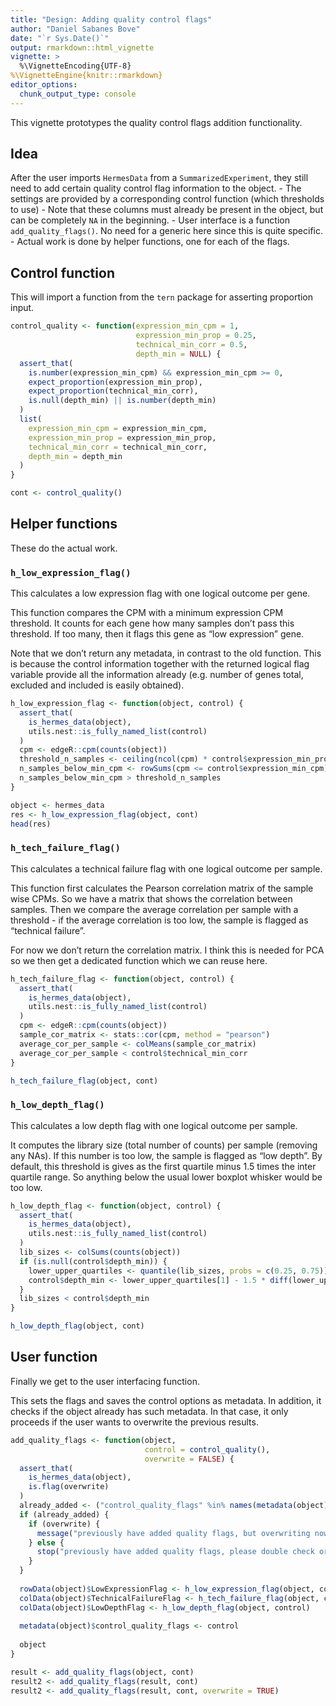 ```yaml
---
title: "Design: Adding quality control flags"
author: "Daniel Sabanes Bove"
date: "`r Sys.Date()`"
output: rmarkdown::html_vignette
vignette: >
  %\VignetteEncoding{UTF-8}
%\VignetteEngine{knitr::rmarkdown}
editor_options: 
  chunk_output_type: console
---
```

  
This vignette prototypes the quality control flags addition functionality.

## Idea

After the user imports `HermesData` from a `SummarizedExperiment`, they still need to add 
certain quality control flag information to the object. 
- The settings are provided by a corresponding control function (which thresholds to use)
- Note that these columns must already be present in the object, but can be completely `NA` in the beginning.
- User interface is a function `add_quality_flags()`. No need for a generic here since this is quite
specific.
- Actual work is done by helper functions, one for each of the flags.

## Control function

This will import a function from the `tern` package for asserting proportion input.

```r
control_quality <- function(expression_min_cpm = 1,
                            expression_min_prop = 0.25,
                            technical_min_corr = 0.5,
                            depth_min = NULL) {
  assert_that(
    is.number(expression_min_cpm) && expression_min_cpm >= 0,
    expect_proportion(expression_min_prop),
    expect_proportion(technical_min_corr),
    is.null(depth_min) || is.number(depth_min)
  )  
  list(
    expression_min_cpm = expression_min_cpm,
    expression_min_prop = expression_min_prop,
    technical_min_corr = technical_min_corr,
    depth_min = depth_min
  )
}

cont <- control_quality()
```

## Helper functions

These do the actual work.

### `h_low_expression_flag()`

This calculates a low expression flag with one logical outcome per gene.

This function compares the CPM with a minimum expression CPM threshold. It counts for each gene how
many samples don't pass this threshold. If too many, then it flags this gene as "low expression" gene.

Note that we don't return any metadata, in contrast to the old function. This is because the control
information together with the returned logical flag variable provide all the information already (e.g.
number of genes total, excluded and included is easily obtained).

```r
h_low_expression_flag <- function(object, control) {
  assert_that(
    is_hermes_data(object),
    utils.nest::is_fully_named_list(control)
  )
  cpm <- edgeR::cpm(counts(object))
  threshold_n_samples <- ceiling(ncol(cpm) * control$expression_min_prop)
  n_samples_below_min_cpm <- rowSums(cpm <= control$expression_min_cpm)
  n_samples_below_min_cpm > threshold_n_samples
}

object <- hermes_data
res <- h_low_expression_flag(object, cont)
head(res)
```

### `h_tech_failure_flag()`

This calculates a technical failure flag with one logical outcome per sample.

This function first calculates the Pearson correlation matrix of the sample wise CPMs. So we have a matrix
that shows the correlation between samples. Then we compare the average correlation per sample with a threshold - if the average correlation is too low, the sample is flagged as "technical failure".

For now we don't return the correlation matrix. I think this is needed for PCA so we then get a dedicated function which we can reuse here.
  
```r
h_tech_failure_flag <- function(object, control) {
  assert_that(
    is_hermes_data(object),
    utils.nest::is_fully_named_list(control)
  )
  cpm <- edgeR::cpm(counts(object))
  sample_cor_matrix <- stats::cor(cpm, method = "pearson")
  average_cor_per_sample <- colMeans(sample_cor_matrix)
  average_cor_per_sample < control$technical_min_corr
}

h_tech_failure_flag(object, cont)
```

### `h_low_depth_flag()`

This calculates a low depth flag with one logical outcome per sample.

It computes the library size (total number of counts) per sample (removing any NAs).
If this number is too low, the sample is flagged as "low depth". By default,
this threshold is gives as the first quartile minus 1.5 times the inter quartile range. So anything
below the usual lower boxplot whisker would be too low.

```r
h_low_depth_flag <- function(object, control) {
  assert_that(
    is_hermes_data(object),
    utils.nest::is_fully_named_list(control)
  )
  lib_sizes <- colSums(counts(object))
  if (is.null(control$depth_min)) {
    lower_upper_quartiles <- quantile(lib_sizes, probs = c(0.25, 0.75))
    control$depth_min <- lower_upper_quartiles[1] - 1.5 * diff(lower_upper_quartiles)
  }
  lib_sizes < control$depth_min
}

h_low_depth_flag(object, cont)
```

## User function

Finally we get to the user interfacing function.

This sets the flags and saves the control options as metadata. In addition, it checks if the 
object already has such metadata. In that case, it only proceeds if the user wants to overwrite the
previous results.

```r
add_quality_flags <- function(object, 
                              control = control_quality(),
                              overwrite = FALSE) {
  assert_that(
    is_hermes_data(object),
    is.flag(overwrite)
  )
  already_added <- ("control_quality_flags" %in% names(metadata(object))) 
  if (already_added) {
    if (overwrite) {
      message("previously have added quality flags, but overwriting now")
    } else {
      stop("previously have added quality flags, please double check or ask for overwrite")
    }
  }
  
  rowData(object)$LowExpressionFlag <- h_low_expression_flag(object, control)
  colData(object)$TechnicalFailureFlag <- h_tech_failure_flag(object, control)
  colData(object)$LowDepthFlag <- h_low_depth_flag(object, control)
  
  metadata(object)$control_quality_flags <- control
  
  object
}

result <- add_quality_flags(object, cont)
result2 <- add_quality_flags(result, cont)
result2 <- add_quality_flags(result, cont, overwrite = TRUE)
```

